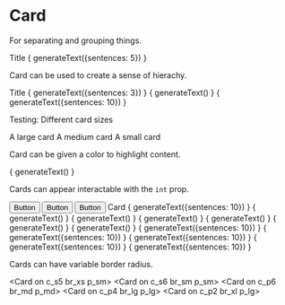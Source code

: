 


<Meta title='Card' />

# Card

For separating and grouping things.

<Preview>
  <Story name='default'>
    <Card>
      <Layout p_lg>
        <Text s_lg>
          Title
        </Text>
        <Text>
          { generateText({sentences: 5}) }
        </Text>
      </Layout>
    </Card>
  </Story>
</Preview>

Card can be used to create a sense of hierachy.

<Preview>
  <Story name='hierachy'>
    <Card p_lg>
      <Layout row>
        <Layout>
          <Text s_xl>
            Title
          </Text>
          <Card>
            <Layout p_lg>
              <Text>
                { generateText({sentences: 3}) }
              </Text>
              <Card p_sm>
                <Text al_cen>
                  { generateText() }
                </Text>
              </Card>
              <Text>
                { generateText({sentences: 10}) }
              </Text>
            </Layout>
          </Card>
        </Layout>
      </Layout>
    </Card>
  </Story>
</Preview>


Testing: Different card sizes

<Preview>
  <Story name='sizes'>
    <Layout im_md>
      <Card card_s_lg s_lg on c_p4 al_cen>
        A large card
      </Card>
      <Card card_s_md s_md on c_p4 al_cen>
        A medium card
      </Card>
      <Card card_s_sm s_sm on c_p4 al_cen>
        A small card
      </Card>
    </Layout>
  </Story>
</Preview>

Card can be given a color to highlight content.

<Preview>
  <Story name='color'>
    <Card s_lg on c_p4 p_md al_cen>
      { generateText() }
    </Card>
  </Story>
</Preview>

Cards can appear interactable with the `int` prop.

<Preview>
  <Story name='interactable'>
    <Layout>
      <Layout>
        <Button href='/test' c_s5 m_xs>
          Button
        </Button>
        <Button c_s2 m_xs>
          Button
        </Button>
        <Button c_s2 m_xs>
          Button
        </Button>
      </Layout>
      <Card int on s_md c_s3 m_xs p_md al_jst>
        <Text s_lg>Card</Text>
        <Text s_md>
          { generateText({sentences: 10}) }
        </Text>
      </Card>
    </Layout>
  </Story>
</Preview>

<Preview>
  <Story name='interactable list'>
    <Layout>
      <Card int on s_md c_p4 m_xs p_md al_jst> { generateText() } </Card>
      <Card int on s_md c_s4 m_xs p_md al_jst> { generateText() } </Card>
      <Card int on s_md c_s3 m_xs p_md al_jst> { generateText() } </Card>
      <Card int on s_md c_s2 m_xs p_md al_jst> { generateText() } </Card>
      <Card int on s_md c_s1 m_xs p_md al_jst> { generateText() } </Card>
      <Card int on s_md c_p9 m_xs p_md al_jst> { generateText() } </Card>
    </Layout>
  </Story>
</Preview>

<Preview>
  <Story name='interactable list, with bigger text'>
    <Layout>
      <Card int on s_sm w_sm c_s2 m_xs p_md al_jst> { generateText({sentences: 10}) } </Card>
      <Card int on s_sm w_sm c_s2 m_xs p_md al_jst> { generateText({sentences: 10}) } </Card>
      <Card int on s_sm w_sm c_s2 m_xs p_md al_jst> { generateText({sentences: 10}) } </Card>
      <Card int on s_sm w_sm c_s2 m_xs p_md al_jst> { generateText({sentences: 10}) } </Card>
      <Card int on s_sm w_sm c_s2 m_xs p_md al_jst> { generateText({sentences: 10}) } </Card>
    </Layout>
  </Story>
</Preview>

Cards can have variable border radius.

<Preview>
  <Story name='with different border radii'>
    <Layout im_md>
      <Card on c_s5 br_xs p_sm>&lt;Card on c_s5 br_xs p_sm&gt;</Card>
      <Card on c_s6 br_sm p_sm>&lt;Card on c_s6 br_sm p_sm&gt;</Card>
      <Card on c_p6 br_md p_md>&lt;Card on c_p6 br_md p_md&gt;</Card>
      <Card on c_p4 br_lg p_lg>&lt;Card on c_p4 br_lg p_lg&gt;</Card>
      <Card on c_p2 br_xl p_lg>&lt;Card on c_p2 br_xl p_lg&gt;</Card>
    </Layout>
  </Story>
</Preview>

